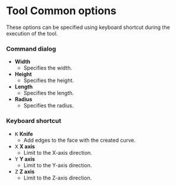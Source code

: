 # Tool Common options

These options can be specified using keyboard shortcut during the execution of the tool.

### Command dialog

   - **Width**
      - Specifies the width. 
   - **Height**
      - Specifies the height. 
   - **Length**
      - Specifies the length. 
   - **Radius**
      - Specifies the radius. 

### Keyboard shortcut

   - <kbd>K</kbd> **Knife**
      - Add edges to the face with the created curve.
   - <kbd>X</kbd> **X axis**
      - Limit to the X-axis direction.
   - <kbd>Y</kbd> **Y axis**
      - Limit to the Y-axis direction.
   - <kbd>Z</kbd> **Z axis**
      - Limit to the Z-axis direction.